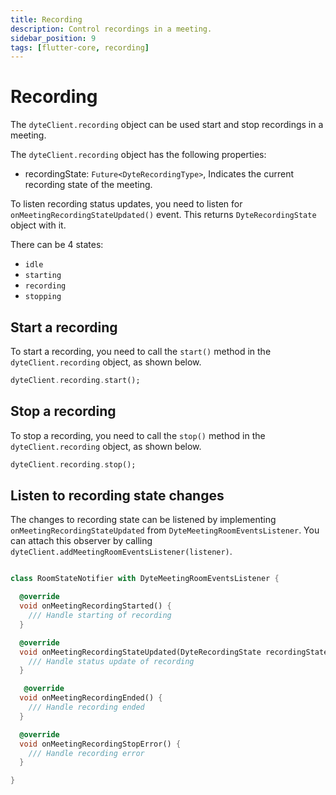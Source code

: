 ```yaml
---
title: Recording
description: Control recordings in a meeting.
sidebar_position: 9
tags: [flutter-core, recording]
---
```


# Recording

The `dyteClient.recording` object can be used start and stop
recordings in a meeting.

The `dyteClient.recording` object has the following properties:
- recordingState: `Future<DyteRecordingType>`, Indicates the current recording state of the meeting.

To listen recording status updates, you need to listen for
`onMeetingRecordingStateUpdated()` event. This returns `DyteRecordingState`
object with it.

There can be 4 states:

- `idle`
- `starting`
- `recording`
- `stopping`

## Start a recording

To start a recording, you need to call the `start()` method in the
`dyteClient.recording` object, as shown below.

```dart
dyteClient.recording.start();
```

## Stop a recording

To stop a recording, you need to call the `stop()` method in the
`dyteClient.recording` object, as shown below.

```dart
dyteClient.recording.stop();
```

## Listen to recording state changes

The changes to recording state can be listened by implementing
`onMeetingRecordingStateUpdated` from `DyteMeetingRoomEventsListener`. You can
attach this observer by calling
`dyteClient.addMeetingRoomEventsListener(listener)`.

```dart

class RoomStateNotifier with DyteMeetingRoomEventsListener {

  @override
  void onMeetingRecordingStarted() {
    /// Handle starting of recording
  }

  @override
  void onMeetingRecordingStateUpdated(DyteRecordingState recordingState) {
    /// Handle status update of recording
  }

   @override
  void onMeetingRecordingEnded() {
    /// Handle recording ended
  }

  @override
  void onMeetingRecordingStopError() {
    /// Handle recording error
  }

}

```
